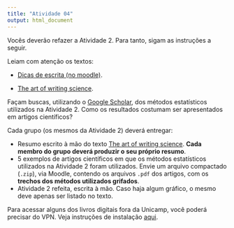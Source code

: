 ```yaml
---
title: "Atividade 04"
output: html_document
---
```



Vocês deverão refazer a Atividade 2. Para tanto, sigam as instruções a seguir.

Leiam com atenção os textos:

* [Dicas de escrita (no moodle)](http://www.ggte.unicamp.br/eam/mod/resource/view.php?id=136829).

* [The art of writing science](https://dx.doi.org/10.1002%2Fpro.514).


Façam buscas, utilizando o [Google Scholar](https://scholar.google.com), dos métodos estatísticos utilizados na Atividade 2. Como os resultados costumam ser apresentados em artigos científicos? 

Cada grupo (os mesmos da Atividade 2) deverá entregar:

* Resumo escrito à mão do texto [The art of writing science](https://dx.doi.org/10.1002%2Fpro.514). 
**Cada membro do grupo deverá produzir o seu próprio resumo**.
* 5 exemplos de artigos científicos em que os métodos estatísticos utilizados na Atividade 2 foram utilizados. Envie um arquivo compactado (`.zip`), via Moodle, contendo os arquivos `.pdf` dos artigos, com os **trechos dos métodos utilizados grifados**.
* Atividade 2 refeita, escrita à mão. Caso haja algum gráfico, o mesmo deve apenas ser listado no texto.


Para acessar alguns dos livros digitais fora da Unicamp, você poderá precisar do VPN. Veja instruções de instalação [aqui](https://www.ccuec.unicamp.br/ccuec/servicos/acesso_remoto_vpn).

